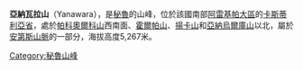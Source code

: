 {{Coord|15|35|53|S|72|23|28|W|display=title}}

'''亞納瓦拉山'''（Yanawara），是[[秘魯|秘魯]]的山峰，位於該國南部[[阿雷基帕大區|阿雷基帕大區]]的[[卡斯蒂利亞省|卡斯蒂利亞省]]，處於[[帕科奧爾科山|帕科奧爾科山]]西南面、[[霍爾帕山|霍爾帕山]]、[[揚卡山|揚卡山]]和[[亞納烏爾庫山_(坎奇斯省)|亞納烏爾庫山]]以北，屬於[[安第斯山脈|安第斯山脈]]的一部分，海拔高度5,267米。

{{Peru-geo-stub}}
[[Category:秘魯山峰|Category:秘魯山峰]]